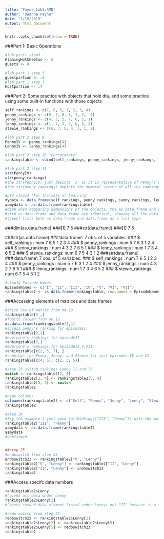 ```yaml
---
title: "Payne_Lab3.RMD"
author: "Deanna Payne"
date: "1/15/2019"
output: html_document
---
```


```r
knitr::opts_chunk$set(echo = TRUE)
```

###Part 1: Basic Operations
```r
#lab part1 step3
FlamingHotCheetos <- 5
guests <- 8
```

```r
#lab part 1 step 5
guestportion <- .4
#lab part 1 step 7
hostportion <- .4
```

###Part 2: Some practice with objects that hold dta, and some practice using some built-in functions with those objects
```r
self_rankings <- c(7, 6, 5, 1, 2, 3, 4)
penny_rankings <- c(5, 7, 6, 3, 1, 2,  4)
jenny_rankings <- c(4, 3, 2, 7, 6, 5, 1)
lenny_rankings <- c(1, 7, 3, 4, 6, 5, 2)
stewie_rankings <- c(6, 7, 5, 4, 3, 1, 2)
```

```r
#lab part 2 step 9
PennyIV <- penny_rankings[4]
LennyIV <- lenny_rankings[4]
```

```r
#lab part 2 step 10 "Concatenate"
rankingstable <- cbind(self_rankings, penny_rankings, jenny_rankings, lenny_rankings, stewie_rankings)
```

```r
#lab part 2 step 11
str(PennyIV)
str(penny_rankings)
#the str(PennyIV) just depicts '3' as it is representative of Penny's numeral ranking of the 4th movie
#the str(penny_rankings) depicts the numeral vector of all the rankings Penny made for the whole Star Wars movie franchise
```

```r
#pt2 step12 'For the sake of learning'
mydata <- data.frame(self_rankings, penny_rankings, jenny_rankings, lenny_rankings, stewie_rankings)
asmydata <- as.data.frame(rankingstable)
#dim# when comparing dimensions of the objects, the as.data.frame and data.fram lists the observations and variables only (7 5) indicating that there is 7 observations (a ranking) for each variable (each movie)
#str# as.data.frame and data.frame are identical, showing all the data seperated by rows of the guests and columns of the movie.
#typeof lists both as.data.frame and data.frame as a list type
```
###dim(as.data.frame)
###[1] 7 5
###str(data.frame)
###[1] 7 5


###str(as.data.frame)
###'data.frame':	7 obs. of  5 variables:
### $ self_rankings  : num  7 6 5 1 2 3 4
### $ penny_rankings : num  5 7 6 3 1 2 4
### $ jenny_rankings : num  4 3 2 7 6 5 1
### $ lenny_rankings : num  1 7 3 4 6 5 2
### $ stewie_rankings: num  6 7 5 4 3 1 2
###str(data.frame)
###'data.frame':	7 obs. of  5 variables:
### $ self_rankings  : num  7 6 5 1 2 3 4
### $ penny_rankings : num  5 7 6 3 1 2 4
### $ jenny_rankings : num  4 3 2 7 6 5 1
### $ lenny_rankings : num  1 7 3 4 6 5 2
### $ stewie_rankings: num  6 7 5 4 3 1 2


```r
#step14 Episode Names
EpisodeNames <- c("I", "II", "III", "IV", "V", "VI", "VII")
rankingstable2 <- as.data.frame(rankingstable, row.names = EpisodeNames)
```


###Accessing elements of matrices and data frames

```r
#third row of matrix from no.10
rankingstable[3 ,]
#fourth column from no.12
as.data.frame(rankingstable)[,4]
#access penny's ranking for episodeII
rankingstable[2,2]
#everyone's rankings for episodeII
rankingstable[2,]
#everyone's rankings for episodeII,V,VII
rankingstable[c(2, 5, 7), ]
#rankings for Penny, Jenny, and Stewie for just episodes IV and VI.
rankingstable[c(4, 6), c(2, 3, 5)]
```

```r
#step 23 switch rankings Lenny II and IV
switch <- rankingstable2[2, 4]
rankingstable2[2, 4] <- rankingstable2[5, 4]
rankingstable2[5, 4] <- switch
rankingstable2
```

```r
#name columns
colnames(rankingstable2) <- c("Self", "Penny", "Jenny", "Lenny", "Stewie")
rankingstable2
```

```r
#step 24
#Try the example I just gave (allRankings[“III”, “Penny”]) with the matrix from step 10 and with one of the data frames from step 12 just to show yourself that it works.
rankingstable2["III", "Penny"]
asmydata <- as.data.frame(rankingstable2)
asmydata
#confirmed


##step 25 
#undoswitch from step 23
undoswitch23 <- rankingstable2["V", "Lenny"]
rankingstable2["V", "Lenny"] <- rankingstable2["II", "Lenny"]
rankingstable2["II", "Lenny"] <- undoswitch23
rankingstable2
```
###Access specifc data numbers
```r
rankingstable2$Lenny
#^gives all data under Lenny
rankingstable2$Lenny[2]
#^gives second data element listed under Lenny; not "II" because is a single row unnamed (aka [1])
```

```r
#redo switch from step 23
redoswitch23 <- rankingstable2$Lenny[2]
rankingstable2$Lenny[2] <- rankingstable2$Lenny[5]
rankingstable2$Lenny[5] <- redoswitch23
rankingstable2
```
